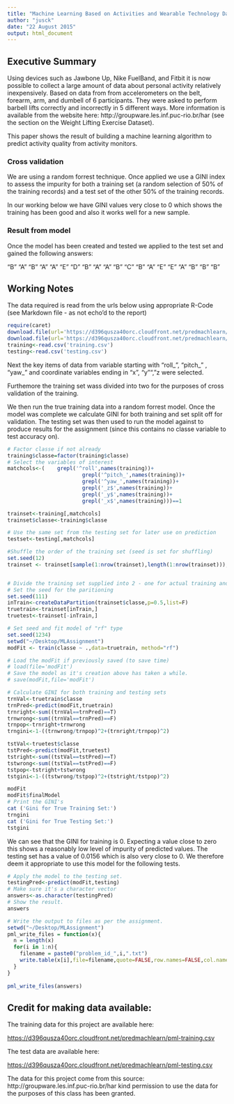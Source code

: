 ```yaml
---
title: "Machine Learning Based on Activities and Wearable Technology Data"
author: "jusck"
date: "22 August 2015"
output: html_document
---
```


## Executive Summary

Using devices such as Jawbone Up, Nike FuelBand, and Fitbit it is now possible to collect a large amount of data about personal activity relatively inexpensively. Based on data from from accelerometers on the belt, forearm, arm, and dumbell of 6 participants. They were asked to perform barbell lifts correctly and incorrectly in 5 different ways. More information is available from the website here: http://groupware.les.inf.puc-rio.br/har (see the section on the Weight Lifting Exercise Dataset). 

This paper shows the result of building a machine learning algorithm to predict activity quality from activity monitors. 

### Cross validation

We are using a random forrest technique. Once applied we use a GINI index to assess the impurity for both a training set (a random selection of 50% of the training records) and a test set of the other 50% of the training records. 

In our working below we have GINI values very close to 0 which shows the training has been good and also it works well for a new sample.

### Result from model
Once the model has been created and tested we applied to the test set and gained the following answers:

"B" "A" "B" "A" "A" "E" "D" "B" "A" "A" "B" "C" "B" "A" "E" "E" "A" "B" "B" "B"

## Working Notes

The data required is read from the urls below using appropriate R-Code (see Markdown file - as not echo'd to the report)
```r
require(caret)
download.file(url='https://d396qusza40orc.cloudfront.net/predmachlearn/pml-training.csv',destfile='training.csv',method='curl')
download.file(url='https://d396qusza40orc.cloudfront.net/predmachlearn/pml-testing.csv',destfile='testing.csv',method='curl')
training<-read.csv('training.csv')
testing<-read.csv('testing.csv')
```

Next the key items of data from variable starting with "roll_", "pitch_" , "yaw_" and coordinate variables ending in "x", "y"", "z were selected. 

Furthemore the training set wass divided into two for the purposes of cross validation of the training. 

We then run the true training data into a random forrest model. Once the model was complete we calculate GINI for both training and set split off for validation. The testing set was then used to run the model against to produce results for the assignment (since this contains no classe variable to test accuracy on).

```r
# Factor classe if not already
training$classe=factor(training$classe)
# Select the variables of interest
matchcols<-(    grepl('^roll',names(training))+
                        grepl('^pitch_',names(training))+
                        grepl('^yaw_',names(training))+
                        grepl('_z$',names(training))+
                        grepl('_y$',names(training))+
                        grepl('_x$',names(training)))==1

trainset<-training[,matchcols]
trainset$classe<-training$classe

# Use the same set from the testing set for later use on prediction
testset<-testing[,matchcols]

#Shuffle the order of the training set (seed is set for shuffling)
set.seed(12)
trainset <- trainset[sample(1:nrow(trainset),length(1:nrow(trainset))),1:ncol(trainset)]


# Divide the training set supplied into 2 - one for actual training and one for validation of the model.
# Set the seed for the paritioning
set.seed(111)
inTrain<-createDataPartition(trainset$classe,p=0.5,list=F)
truetrain<-trainset[inTrain,]
truetest<-trainset[-inTrain,]

# Set seed and fit model of "rf" type
set.seed(1234)
setwd("~/Desktop/MLAssignment")
modFit <- train(classe ~ .,data=truetrain, method="rf")

# Load the modFit if previously saved (to save time)
# load(file='modFit')
# Save the model as it's creation above has taken a while.
# save(modFit,file='modFit')

# Calculate GINI for both training and testing sets
trnVal<-truetrain$classe
trnPred<-predict(modFit,truetrain)
trnright<-sum((trnVal==trnPred)==T)
trnwrong<-sum((trnVal==trnPred)==F)
trnpop<-trnright+trnwrong
trngini<-1-((trnwrong/trnpop)^2+(trnright/trnpop)^2)

tstVal<-truetest$classe
tstPred<-predict(modFit,truetest)
tstright<-sum((tstVal==tstPred)==T)
tstwrong<-sum((tstVal==tstPred)==F)
tstpop<-tstright+tstwrong
tstgini<-1-((tstwrong/tstpop)^2+(tstright/tstpop)^2)
```


```r
modFit
modFit$finalModel
# Print the GINI's
cat ('Gini for True Training Set:')
trngini
cat ('Gini for True Testing Set:')
tstgini
```

We can see that the GINI for training is 0. Expecting a value close to zero this shows a reasonably low level of impurity of predicted values. The testing set has a value of 0.0156 which is also very close to 0. We therefore deem it appropriate to use this model for the following tests.

```r
# Apply the model to the testing set.
testingPred<-predict(modFit,testing)
# Make sure it's a character vector
answers<-as.character(testingPred)
# Show the result.
answers
```

```r
# Write the output to files as per the assignment.
setwd("~/Desktop/MLAssignment")
pml_write_files = function(x){
  n = length(x)
  for(i in 1:n){
    filename = paste0("problem_id_",i,".txt")
    write.table(x[i],file=filename,quote=FALSE,row.names=FALSE,col.names=FALSE)
  }
}
 
pml_write_files(answers)
```

## Credit for making data available:

The training data for this project are available here: 

<https://d396qusza40orc.cloudfront.net/predmachlearn/pml-training.csv>

The test data are available here: 

<https://d396qusza40orc.cloudfront.net/predmachlearn/pml-testing.csv>

The data for this project come from this source: http://groupware.les.inf.puc-rio.br/har kind permission to use the data for 
the purposes of this class has been granted.
